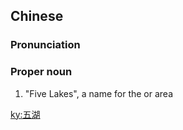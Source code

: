 ==Chinese==
{{zh-forms}}
{{wikipedia|lang=zh}}

===Pronunciation===
{{zh-pron
|m=Wǔhú
|cat=pn
}}

===Proper noun===
{{zh-proper noun}}

# {{lb|zh|historic}} "Five Lakes", a name for the {{w|Lake Tai}} or {{w|Taihu County}} area

[[ky:五湖]]